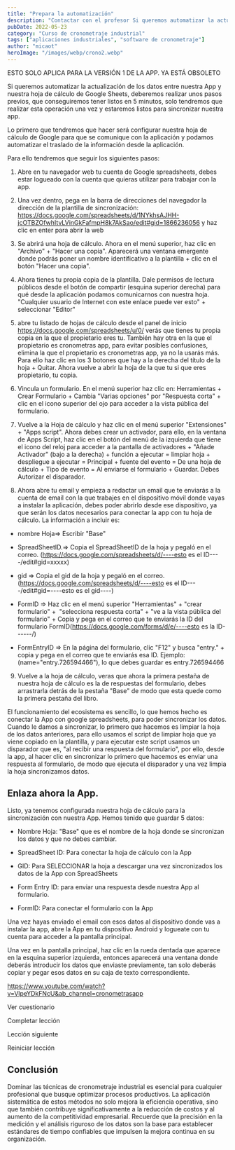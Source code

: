 ```yaml
---
title: "Prepara la automatización"
description: "Contactar con el profesor Si queremos automatizar la actualización de los datos entre nuestra App y nuestra hoja de cálculo de Google Sheets, deberemos realizar unos pasos previos, que conseguiremos t..."
pubDate: 2022-05-23
category: "Curso de cronometraje industrial"
tags: ["aplicaciones industriales", "software de cronometraje"]
author: "micaot"
heroImage: "/images/webp/crono2.webp"
---
```


ESTO SOLO APLICA PARA LA VERSIÓN 1 DE LA APP. YA ESTÁ OBSOLETO

Si queremos automatizar la actualización de los datos entre nuestra App y nuestra hoja de cálculo de Google Sheets, deberemos realizar unos pasos previos, que conseguiremos tener listos en 5 minutos, solo tendremos que realizar esta operación una vez y estaremos listos para sincronizar nuestra app.

Lo primero que tendremos que hacer será configurar nuestra hoja de cálculo de Google para que se comunique con la aplicación y podamos automatizar el traslado de la información desde la aplicación.

Para ello tendremos que seguir los siguientes pasos:

1. Abre en tu navegador web tu cuenta de Google spreadsheets, debes estar logueado con la cuenta que quieras utilizar para trabajar con la app.

2. Una vez dentro, pega en la barra de direcciones del navegador la dirección de la plantilla de sincronización: https://docs.google.com/spreadsheets/d/1NYkhsAJHH-jcOTBZOfwhItvLVinGkFafmpH8k7AkSao/edit#gid=1866236056 y haz clic en enter para abrir la web

3. Se abrirá una hoja de cálculo. Ahora en el menú superior, haz clic en "Archivo" + "Hacer una copia". Aparecerá una ventana emergente donde podrás poner un nombre identificativo a la plantilla + clic en el botón "Hacer una copia".

4. Ahora tienes tu propia copia de la plantilla. Dale permisos de lectura públicos desde el botón de compartir (esquina superior derecha) para qué desde la aplicación podamos comunicarnos con nuestra hoja. "Cualquier usuario de Internet con este enlace puede ver esto" + seleccionar "Editor"

5. abre tu listado de hojas de cálculo desde el panel de inicio https://docs.google.com/spreadsheets/u/0/ verás que tienes tu propia copia en la que el propietario eres tu. También hay otra en la que el propietario es cronometras app, para evitar posibles confusiones, elimina la que el propietario es cronometras app, ya no la usarás más. Para ello haz clic en los 3 botones que hay a la derecha del título de la hoja + Quitar. Ahora vuelve a abrir la hoja de la que tu si que eres propietario, tu copia.

6. Vincula un formulario. En el menú superior haz clic en: Herramientas + Crear Formulario + Cambia "Varias opciones" por "Respuesta corta" + clic en el icono superior del ojo para acceder a la vista pública del formulario.

7. Vuelve a la Hoja de cálculo y haz clic en el menú superior "Extensiones" + "Apps script". Ahora debes crear un activador, para ello, en la ventana de Apps Script, haz clic en el botón del menú de la izquierda que tiene el icono del reloj para acceder a la pantalla de activadores + "Añade Activador" (bajo a la derecha) + función a ejecutar = limpiar hoja + despliegue a ejecutar = Principal + fuente del evento = De una hoja de cálculo + Tipo de evento = Al enviarse el formulario + Guardar. Debes Autorizar el disparador.

8. Ahora abre tu email y empieza a redactar un email que te enviarás a la cuenta de email con la que trabajes en el dispositivo móvil donde vayas a instalar la aplicación, debes poder abrirlo desde ese dispositivo, ya que serán los datos necesarios para conectar la app con tu hoja de cálculo. La información a incluir es:

- nombre Hoja=> Escribir "Base"

- SpreadSheetID.=> Copia el SpreadSheetID de la hoja  y pegaló en el correo. (https://docs.google.com/spreadsheets/d/----esto es el ID----/edit#gid=xxxxx)

- gid  => Copia el gid de la hoja y pegaló en el correo. (https://docs.google.com/spreadsheets/d/----esto es el ID----/edit#gid=----esto es el gid----)

- FormID =>  Haz clic en el menú superior "Herramientas" + "crear formulario" +  "selecciona respuesta corta" + "ve a la vista pública del formulario" + Copia y pega en el correo que te enviarás la ID del formulario FormID(https://docs.google.com/forms/d/e/----esto es la ID------/)

- FormEntryID => En la página del formulario, clic "F12" y busca "entry." + copia y pega en el correo que te enviarás esa ID. Ejemplo: (name="entry.726594466"), lo que debes guardar es entry.726594466

9. Vuelve a la hoja de cálculo, veras que ahora la primera pestaña de nuestra hoja de cálculo es la de respuestas del formulario, debes arrastrarla detrás de la pestaña "Base" de modo que esta quede como la primera pestaña del libro.

El funcionamiento del ecosistema es sencillo, lo que hemos hecho es conectar la App con google spreadsheets, para poder sincronizar los datos. Cuando le damos a sincronizar, lo primero que hacemos es limpiar la hoja de los datos anteriores, para ello usamos el script de limpiar hoja que ya viene copiado en la plantilla, y para ejecutar este script usamos un disparador que es, "al recibir una respuesta del formulario", por ello, desde la app, al hacer clic en sincronizar lo primero que hacemos es enviar una respuesta al formulario, de modo que ejecuta el disparador y una vez limpia la hoja sincronizamos datos.

## Enlaza ahora la App.

Listo, ya tenemos configurada nuestra hoja de cálculo para la sincronización con nuestra App. Hemos tenido que guardar 5 datos:

- Nombre Hoja: "Base" que es el nombre de la hoja donde se sincronizan los datos y que no debes cambiar.

- SpreadSheet ID: Para conectar la hoja de cálculo con la App

- GID: Para SELECCIONAR la hoja a descargar una vez sincronizados los datos de la App con SpreadSheets

- Form Entry ID: para enviar una respuesta desde nuestra App al formulario.

- FormID: Para conectar el formulario con la App

Una vez hayas enviado el email con esos datos al dispositivo donde vas a instalar la app, abre la App en tu dispositivo Android y logueate con tu cuenta para acceder a la pantalla principal.

Una vez en la pantalla principal, haz clic en la rueda dentada que aparece en la esquina superior izquierda, entonces aparecerá una ventana donde deberás introducir los datos que enviaste previamente, tan solo deberás copiar y pegar esos datos en su caja de texto correspondiente.

https://www.youtube.com/watch?v=VlpeYDkFNcU&ab_channel=cronometrasapp

Ver cuestionario

Completar lección

Lección siguiente

Reiniciar lección



## Conclusión

Dominar las técnicas de cronometraje industrial es esencial para cualquier profesional que busque optimizar procesos productivos. La aplicación sistemática de estos métodos no solo mejora la eficiencia operativa, sino que también contribuye significativamente a la reducción de costos y al aumento de la competitividad empresarial. Recuerde que la precisión en la medición y el análisis riguroso de los datos son la base para establecer estándares de tiempo confiables que impulsen la mejora continua en su organización.